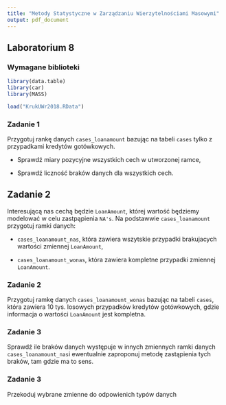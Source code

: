 ```yaml
---
title: "Metody Statystyczne w Zarządzaniu Wierzytelnościami Masowymi"
output: pdf_document
---
```


## Laboratorium 8

### Wymagane biblioteki

```r
library(data.table)
library(car)
library(MASS)

load("KrukUWr2018.RData")
```

### Zadanie 1

Przygotuj rankę danych `cases_loanamount` bazując na tabeli `cases` tylko z przypadkami kredytów gotówkowych. 

* Sprawdź miary pozycyjne wszystkich cech w utworzonej ramce,

* Sprawdź liczność braków danych dla wszystkich cech.



## Zadanie 2

Interesującą nas cechą będzie `LoanAmount`, której wartość będziemy modelować w celu zastpąpienia `NA's`. 
Na podstawwie `cases_loanamount` przygotuj ramki danych:

* `cases_loanamount_nas`, która zawiera wszytskie przypadki brakujacych wartości zmiennej `LoanAmount`,

* `cases_loanamount_wonas`, która zawiera kompletne przypadki zmiennej `LoanAmount`.

### Zadanie 2 

Przygotuj ramkę danych `cases_loanamount_wonas` bazując na tabeli `cases`, która zawiera 10 tys. losowych przypadków kredytów gotówkowych, gdzie informacja o wartości `LoanAmount` jest kompletna.

### Zadanie 3

Sprawdź ile braków danych występuje w innych zmiennych ramki danych `cases_loanamount_nas`i ewentualnie zaproponuj metodę zastąpienia tych braków, tam gdzie ma to sens.

### Zadanie 3

Przekoduj wybrane zmienne do odpowienich typów danych
